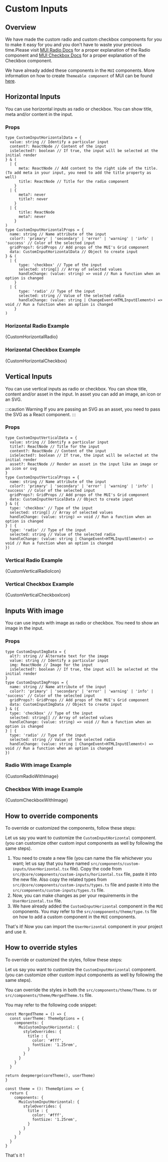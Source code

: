 # Custom Inputs



## Overview

We have made the custom radio and custom checkbox components for you to make it easy for you and you don't have to waste your precious time.Please visit [MUI Radio Docs](https://mui.com/material-ui/react-radio-button/) for a proper explanation of the Radio component and [MUI Checkbox Docs](https://mui.com/material-ui/react-checkbox/) for a proper explanation of the Checkbox component.

We have already added these components in the `MUI` components. More information on how to create `Themeable component` of MUI can be found [here](https://mui.com/material-ui/guides/themeable-component/#introduction).

## Horizontal Inputs

You can use horizontal inputs as radio or checkbox. You can show title, meta and/or content in the input. 

### Props

```tsx
type CustomInputHorizontalData = {
  value: string // Identify a particular input
  content?: ReactNode // Content of the input
  isSelected?: boolean // If true, the input will be selected at the initial render
} & (
  | {
      meta: ReactNode // Add content to the right side of the title. (To add meta in your input, you need to add the title property as well)
      title: ReactNode // Title for the radio component
    }
  | {
      meta?: never
      title?: never
    }
  | {
      title: ReactNode
      meta?: never
    }
)
type CustomInputHorizontalProps = {
  name: string // Name attribute of the input
  color?: 'primary' | 'secondary' | 'error' | 'warning' | 'info' | 'success' // Color of the selected input
  gridProps?: GridProps // Add props of the MUI's Grid component
  data: CustomInputHorizontalData // Object to create input
} & (
  | {
      type: 'checkbox' // Type of the input
      selected: string[] // Array of selected values
      handleChange: (value: string) => void // Run a function when an option is changed
    }
  | {
      type: 'radio' // Type of the input
      selected: string // Value of the selected radio
      handleChange: (value: string | ChangeEvent<HTMLInputElement>) => void // Run a function when an option is changed
    }
)
```

### Horizontal Radio Example

<TsToJsCodeSnippet>{CustomHorizontalRadio}</TsToJsCodeSnippet>

### Horizontal Checkbox Example

<TsToJsCodeSnippet>{CustomHorizontalCheckbox}</TsToJsCodeSnippet>

## Vertical Inputs

You can use vertical inputs as radio or checkbox. You can show title, content and/or asset in the input. In asset you can add an image, an icon or an SVG.

:::caution Warning
If you are passing an SVG as an asset, you need to pass the SVG as a React component.
:::

### Props

```tsx
type CustomInputVerticalData = {
  value: string // Identify a particular input
  title?: ReactNode // Title for the input
  content?: ReactNode // Content of the input
  isSelected?: boolean // If true, the input will be selected at the initial render
  asset?: ReactNode // Render an asset in the input like an image or an icon or svg
}
type CustomInputVerticalProps = {
  name: string // Name attribute of the input
  color?: 'primary' | 'secondary' | 'error' | 'warning' | 'info' | 'success' // Color of the selected input
  gridProps?: GridProps // Add props of the MUI's Grid component
  data: CustomInputVerticalData // Object to create input
} & ({
  type: 'checkbox' // Type of the input
  selected: string[] // Array of selected values
  handleChange: (value: string) => void // Run a function when an option is changed
} | {
  type: 'radio' // Type of the input
  selected: string // Value of the selected radio
  handleChange: (value: string | ChangeEvent<HTMLInputElement>) => void // Run a function when an option is changed
})
```

### Vertical Radio Example

<TsToJsCodeSnippet>{CustomVerticalRadioIcon}</TsToJsCodeSnippet>

### Vertical Checkbox Example

<TsToJsCodeSnippet>{CustomVerticalCheckboxIcon}</TsToJsCodeSnippet>

## Inputs With image

You can use inputs with image as radio or checkbox. You need to show an image in the input.

### Props

```tsx
type CustomInputImgData = {
  alt?: string // Alternate text for the image
  value: string // Identify a particular input
  img: ReactNode // Image for the input
  isSelected?: boolean // If true, the input will be selected at the initial render
}
type CustomInputImgProps = {
  name: string // Name attribute of the input
  color?: 'primary' | 'secondary' | 'error' | 'warning' | 'info' | 'success' // Color of the selected input
  gridProps?: GridProps // Add props of the MUI's Grid component
  data: CustomInputImgData // Object to create input
} & ({
  type: 'checkbox' // Type of the input
  selected: string[] // Array of selected values
  handleChange: (value: string) => void // Run a function when an option is changed
} | {
  type: 'radio' // Type of the input
  selected: string // Value of the selected radio
  handleChange: (value: string | ChangeEvent<HTMLInputElement>) => void // Run a function when an option is changed
})
```

### Radio With image Example

<TsToJsCodeSnippet>{CustomRadioWithImage}</TsToJsCodeSnippet>

### Checkbox With image Example

<TsToJsCodeSnippet>{CustomCheckboxWithImage}</TsToJsCodeSnippet>

## How to override components

To override or customized the components, follow these steps:

Let us say you want to customize the `CustomInputHorizontal` component.(you can customize other custom input components as well by following the same steps).

1. You need to create a new file (you can name the file whichever you want; let us say that you have named `src/components/custom-inputs/UserHorizontal.tsx` file). Copy the code from `src/@core/components/custom-inputs/horizontal.tsx` file, paste it into the new file. Also copy the related types from `src/@core/components/custom-inputs/types.ts` file and paste it into the `src/components/custom-inputs/types.ts` file.
2. Now, you can make changes as per your requirements in the `UserHorizontal.tsx` file.
3. We have already added the `CustomInputHorizontal` component in the `MUI` components. You may refer to the `src/compponents/theme/type.ts` file on how to add a custom component in the `MUI` components. 

That's it! Now you can import the `UserHorizontal` component in your project and use it.

## How to override styles 

To override or customized the styles, follow these steps:

Let us say you want to customize the `CustomInputHorizontal` component.(you can customize other custom input components as well by following the same steps).

You can override the styles in both the `src/components/theme/Theme.ts` or `src/components/theme/MergedTheme.ts` file.

You may refer to the following code snippet:

<Tabs>
<TabItem value="MergedTheme.ts">

```tsx title='src/components/theme/MergedTheme.ts'
const MergedTheme = () => {
  const userTheme: ThemeOptions = {
    components: {
      MuiCustomInputHorizontal: {
        styleOverrides: {
          title : {
            color: '#fff',
            fontSize: '1.25rem',
          }
        }
      }
    }
  }

return deepmerge(coreTheme(), userTheme)
}
```

</TabItem>
<TabItem value="Theme.ts">

```tsx title='src/components/theme/Theme.tsx'
const theme = (): ThemeOptions => {
  return {
    components: {
      MuiCustomInputHorizontal: {
        styleOverrides: {
          title : {
            color: '#fff',
            fontSize: '1.25rem',
          }
        }
      }
    }
  }
}
```

</TabItem>
</Tabs>

 That's it ! 